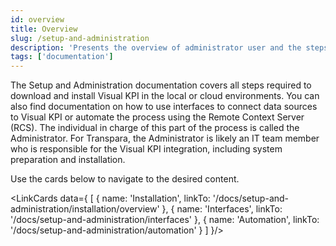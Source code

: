 ```yaml
---
id: overview
title: Overview
slug: /setup-and-administration
description: 'Presents the overview of administrator user and the steps to configure Visual KPI.'
tags: ['documentation']
---
```



The Setup and Administration documentation covers all steps required to download and install Visual KPI in the local or cloud environments. You can also find documentation on how to use interfaces to connect data sources to Visual KPI or automate the process using the Remote Context Server (RCS). The individual in charge of this part of the process is called the Administrator. For Transpara, the Administrator is likely an IT team member who is responsible for the Visual KPI integration, including system preparation and installation.

Use the cards below to navigate to the desired content.


<LinkCards data={
  [
    {
      name: 'Installation',
      linkTo: '/docs/setup-and-administration/installation/overview'
    },
    {
      name: 'Interfaces',
      linkTo: '/docs/setup-and-administration/interfaces'
    },
    {
      name: 'Automation',
      linkTo: '/docs/setup-and-administration/automation'
    }
  ]
}/>